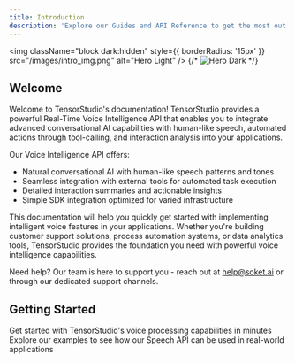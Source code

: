 ```yaml
---
title: Introduction
description: 'Explore our Guides and API Reference to get the most out of TensorStudio by Soket AI Labs'
---
```


<img
  className="block dark:hidden"
  style={{ borderRadius: '15px' }}
  src="/images/intro_img.png"
  alt="Hero Light"
/>
{/* <img
  className="hidden dark:block"
  src="/images/hero-dark.svg"
  alt="Hero Dark"
/> */}

## Welcome

Welcome to TensorStudio's documentation! TensorStudio provides a powerful Real-Time Voice Intelligence API that enables you to integrate advanced conversational AI capabilities with human-like speech, automated actions through tool-calling, and interaction analysis into your applications.

Our Voice Intelligence API offers:

- Natural conversational AI with human-like speech patterns and tones
- Seamless integration with external tools for automated task execution
- Detailed interaction summaries and actionable insights
- Simple SDK integration optimized for varied infrastructure

This documentation will help you quickly get started with implementing intelligent voice features in your applications. Whether you're building customer support solutions, process automation systems, or data analytics tools, TensorStudio provides the foundation you need with powerful voice intelligence capabilities.

Need help? Our team is here to support you - reach out at help@soket.ai or through our dedicated support channels.

## Getting Started

<CardGroup cols={2}>
  <Card
    title="Quick Start"
    icon="rocket"
    href="/quickstart"
  >
    Get started with TensorStudio's voice processing capabilities in minutes
  </Card>
  <Card
    title="Examples"
    icon="code"
    href="https://mintlify.com/docs/development"
  >
    Explore our examples to see how our Speech API can be used in real-world applications
  </Card>
</CardGroup>
